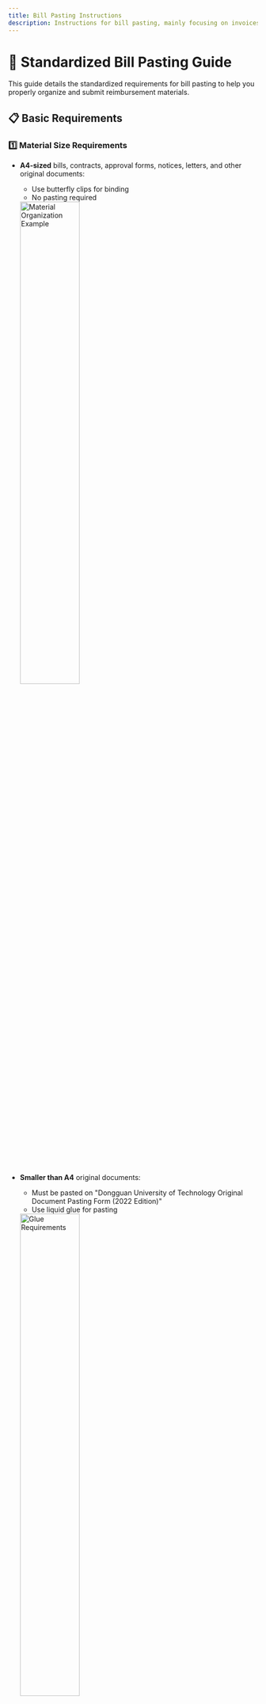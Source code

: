 ```yaml
---
title: Bill Pasting Instructions
description: Instructions for bill pasting, mainly focusing on invoices
---
```


# 📑 Standardized Bill Pasting Guide

This guide details the standardized requirements for bill pasting to help you properly organize and submit reimbursement materials.

## 📋 Basic Requirements

### 1️⃣ Material Size Requirements

- **A4-sized** bills, contracts, approval forms, notices, letters, and other original documents:
  - Use butterfly clips for binding
  - No pasting required
  <img src="/images/bill-pasting-instructions/整理材料.png" alt="Material Organization Example" width="50%" />

- **Smaller than A4** original documents:
  - Must be pasted on "Dongguan University of Technology Original Document Pasting Form (2022 Edition)"
  - Use liquid glue for pasting
  <img src="/images/bill-pasting-instructions/胶水要求.png" alt="Glue Requirements" width="50%" />

### 2️⃣ Signature Requirements

- ✍️ **Signature Tool**: Use black fountain pen or gel pen
- 📝 **Signature Location**: Sign on the front of the invoice
- 📄 **Additional Notes**: Write on the blank space of the pasting form
  <img src="/images/bill-pasting-instructions/签名要求.png" alt="Signature Requirements Example" width="50%" />

### 3️⃣ Printing Requirements

- 📄 **Pasting Form**: Single-sided printing
- 📄 **Other Materials**: Double-sided printing allowed
- ⚠️ **Notes**:
  - Avoid using recycled paper
  - Ensure clear image quality of bills

## 📌 Pasting Standards

### 1️⃣ Materials Smaller than A4

#### Pasting Tool Requirements

- ✅ **Recommended**: Liquid glue
- ❌ **Prohibited**:
  - Solid glue
  - Double-sided tape
  - Transparent tape
  - Staples
  - Thumbtacks
  - Paper clips and other rust-prone metal items

#### Organization and Classification

- 📑 **Classification Principles**:
  - Material expenses
  - Transportation expenses
  - Accommodation expenses
  <img src="/images/bill-pasting-instructions/整理材料.png" alt="Material Classification Example" width="50%" />

#### Pasting Steps

1. **Reserve Binding Space**:
   - Leave 3.0cm blank space on the left
   - Avoid exceeding the binding line
   <img src="/images/bill-pasting-instructions/不能折叠.png" alt="Binding Space Requirements" width="50%" />

2. **Pasting Method**:
   - Paste from left to right, top to bottom
   - Single-layer flat pasting
   - Keep flat
   - Secure at all four corners and center
   <img src="/images/bill-pasting-instructions/粘贴教程.png" alt="Pasting Tutorial" width="50%" />

3. **Precautions**:
   - No overlapping between bills
   - No folded corners
   <img src="/images/bill-pasting-instructions/不能覆盖.png" alt="No Overlapping Example" width="50%" />

4. **Filling Requirements**:
   - Fill in the number of bills in the upper right corner
   - Fill in the total amount

5. **Special Bill Handling**:
   - Thermal paper receipts require both original and photocopy
   <img src="/images/bill-pasting-instructions/复印件要求.png" alt="Photocopy Requirements" width="50%" />

### 2️⃣ Materials Equal to or Larger than A4

#### A4-sized Materials

- 📄 **Handling Method**:
  - Remove staples
  - Attach directly behind the reimbursement form
  - Use butterfly clips for binding

#### Larger than A4 Materials

- ✂️ **Processing Requirements**:
   - Preserve valid information
   - Cut to A4 size
   - Attach directly behind the reimbursement form
   - Or cut into multiple pieces and paste on different pasting forms
   <img src="/images/bill-pasting-instructions/大于A4纸裁剪示例.png" alt="A4+ Paper Cutting Example" width="50%" />

#### Special Material Types

- 📄 **Handling Method**:
   - Thin materials (e.g., purchase lists)
   - Cannot be directly attached
   - Must be pasted on the pasting form
   - Or cut and then pasted
   <img src="/images/bill-pasting-instructions/特殊情况说明.png" alt="Special Cases Explanation" width="50%" />

## 💡 Tips

- Use multiple pasting forms based on the number of bills
- Ensure all bills are clearly readable
- Keep materials neat and organized
- Following these standards will speed up the reimbursement process

## 📞 For Questions

Contact the Finance Department (Bidding and Procurement Management Office):
- 📍 Location: Room 1A208, Administration Building, Songshan Lake Campus, Dongguan University of Technology
- ☎️ Phone: (0769) 22861234